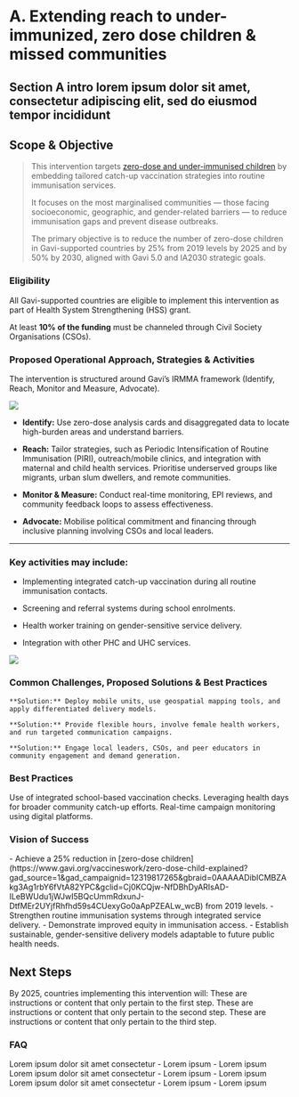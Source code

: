 # A.	Extending reach to under-immunized, zero dose children & missed communities
Section A intro lorem ipsum dolor sit amet, consectetur adipiscing elit, sed do eiusmod tempor incididunt 
-----
## Scope & Objective 
>This intervention targets [zero-dose and under-immunised children](https://www.gavi.org/vaccineswork/zero-dose-child-explained?gad_source=1&gad_campaignid=12319817265&gbraid=0AAAAADibICMBZAkg3Ag1rbY6fVtA82YPC&gclid=Cj0KCQjw-NfDBhDyARIsAD-ILeBWUdu1jWJwI5BQcUmmRdxunJ-DtfMEr2UYjfRhfhd59s4CUexyGo0aApPZEALw_wcB) by embedding tailored catch-up vaccination strategies into routine immunisation services. 
>
>It focuses on the most marginalised communities — those facing socioeconomic, geographic, and gender-related barriers — to reduce immunisation gaps and prevent disease outbreaks. 
>
>The primary objective is to reduce the number of <Tooltip tip="Definition lorem ipsum">zero-dose children</Tooltip> in Gavi-supported countries by 25% from 2019 levels by 2025 and by 50% by 2030, aligned with Gavi 5.0 and IA2030 strategic goals.



### Eligibility

<Tip>All Gavi-supported countries are eligible to implement this intervention as part of Health System Strengthening (HSS) grant.</Tip>

<Warning>At least **10% of the funding** must be channeled through Civil Society Organisations (CSOs).</Warning>



### Proposed Operational Approach, Strategies & Activities

The intervention is structured around Gavi’s IRMMA framework (Identify, Reach, Monitor and Measure, Advocate).

<Frame caption="Figure 1: Lorem ipsum dolor sit amet">
  <img src="/images/Test_Diagram.jpg" />
</Frame>

- **Identify:** Use zero-dose analysis cards and disaggregated data to locate high-burden areas and understand barriers. 

- **Reach:** Tailor strategies, such as Periodic Intensification of Routine Immunisation (PIRI), outreach/mobile clinics, and integration with maternal and child health services. Prioritise underserved groups like migrants, urban slum dwellers, and remote communities.

- **Monitor & Measure:** Conduct real-time monitoring, EPI reviews, and community feedback loops to assess effectiveness.

- **Advocate:** Mobilise political commitment and financing through inclusive planning involving CSOs and local leaders.

--------
### Key activities may include:
- Implementing integrated catch-up vaccination during all routine immunisation contacts.

- Screening and referral systems during school enrolments.

- Health worker training on gender-sensitive service delivery.

- Integration with other <Tooltip tip="e.g. nutrition, adolescent health and antenatal care">PHC and UHC services</Tooltip>.

<Frame caption="Caption text lorem ipsum dolor">
  <img src="/images/test.jpg" />
</Frame>

### Common Challenges, Proposed Solutions & Best Practices

<Columns cols={3}>
  <Card title="Geographic and infrastructure limitations in remote areas." icon="flag">
    
    **Solution:** Deploy mobile units, use geospatial mapping tools, and apply differentiated delivery models.
  </Card>
  <Card title="Gender norms restricting caregiver access." icon="flag">
    
    **Solution:** Provide flexible hours, involve female health workers, and run targeted communication campaigns.
  </Card>
  <Card title="Low trust or misinformation." icon="flag">
    
    **Solution:** Engage local leaders, CSOs, and peer educators in community engagement and demand generation.
  </Card>
</Columns>


### Best Practices

<Check>Use of integrated school-based vaccination checks.</Check>
<Check>Leveraging health days for broader community catch-up efforts.</Check>
<Check>Real-time campaign monitoring using digital platforms.</Check>


### Vision of Success 
<Card title="By 2025, countries implementing this intervention will:">
- Achieve a 25% reduction in [zero-dose children](https://www.gavi.org/vaccineswork/zero-dose-child-explained?gad_source=1&gad_campaignid=12319817265&gbraid=0AAAAADibICMBZAkg3Ag1rbY6fVtA82YPC&gclid=Cj0KCQjw-NfDBhDyARIsAD-ILeBWUdu1jWJwI5BQcUmmRdxunJ-DtfMEr2UYjfRhfhd59s4CUexyGo0aApPZEALw_wcB) from 2019 levels.
- Strengthen routine immunisation systems through integrated service delivery.
- Demonstrate improved equity in immunisation access.
- Establish sustainable, gender-sensitive delivery models adaptable to future public health needs.

</Card>

## Next Steps 
By 2025, countries implementing this intervention will:
  <Steps>
    <Step title="First Step">
      These are instructions or content that only pertain to the first step.
    </Step>
    <Step title="Second Step">
      These are instructions or content that only pertain to the second step.
    </Step>
    <Step title="Third Step">
      These are instructions or content that only pertain to the third step.
    </Step>
  </Steps>


### FAQ

<AccordionGroup>
  <Accordion title="Question 1 lorem ipsum dolor sit?">
    Lorem ipsum dolor sit amet consectetur
    - Lorem ipsum
    - Lorem ipsum
  </Accordion>

  <Accordion title="Question 2 lorem ipsum dolor sit?">
    Lorem ipsum dolor sit amet consectetur
    - Lorem ipsum
    - Lorem ipsum
  </Accordion>

<Accordion title="Question 3 lorem ipsum dolor sit?">
    Lorem ipsum dolor sit amet consectetur
    - Lorem ipsum
    - Lorem ipsum
  </Accordion>
</AccordionGroup>
